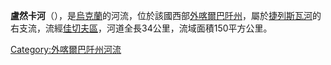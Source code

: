 '''盧然卡河'''（{{lang-uk|Лужанка}}），是[[烏克蘭|烏克蘭]]的河流，位於該國西部[[外喀爾巴阡州|外喀爾巴阡州]]，屬於[[捷列斯瓦河|捷列斯瓦河]]的右支流，流經[[佳切夫區|佳切夫區]]，河道全長34公里，流域面積150平方公里。

{{DEFAULTSORT:Лужанка}}
[[Category:外喀爾巴阡州河流|Category:外喀爾巴阡州河流]]


{{Ukraine-river-stub}}